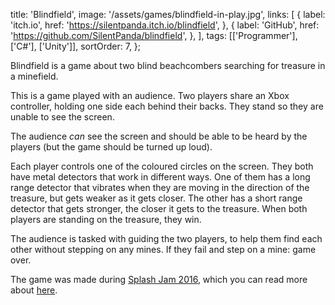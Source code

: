   title: 'Blindfield',
  image: '/assets/games/blindfield-in-play.jpg',
  links: [
    {
      label: 'itch.io',
      href: 'https://silentpanda.itch.io/blindfield',
    },
    {
      label: 'GitHub',
      href: 'https://github.com/SilentPanda/blindfield',
    },
  ],
  tags: [['Programmer'], ['C#'], ['Unity']],
  sortOrder: 7,
};

Blindfield is a game about two blind beachcombers searching for treasure in a
minefield.

This is a game played with an audience. Two players share an Xbox controller,
holding one side each behind their backs. They stand so they are unable to see
the screen.

The audience _can_ see the screen and should be able to be heard by the players
(but the game should be turned up loud).

Each player controls one of the coloured circles on the screen. They both have
metal detectors that work in different ways. One of them has a long range
detector that vibrates when they are moving in the direction of the treasure,
but gets weaker as it gets closer. The other has a short range detector that
gets stronger, the closer it gets to the treasure. When both players are
standing on the treasure, they win.

The audience is tasked with guiding the two players, to help them find each
other without stepping on any mines. If they fail and step on a mine: game over.

The game was made during [Splash Jam 2016](http://www.splash-jam.com/), which
you can read more about [here](/blog/splash-jam-2016).
